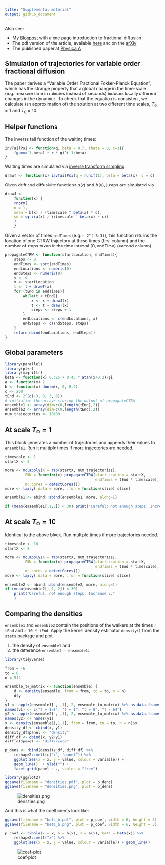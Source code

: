 ```yaml
---
title: "Supplemental material"
output: github_document
---
```


Also see: 

* My [Blogpost](https://strakaps.github.io/post/voffpe/) with a 
  one page introduction to fractional diffusion
* The pdf version of the article, available [here](/varyKern.pdf) 
  and on the [arXiv](https://arxiv.org/abs/1712.06767)
* The published paper at [Physica A](https://doi.org/10.1016/j.physa.2018.03.010)


## Simulation of trajectories for variable order fractional diffusion

The paper derives a "Variable Order Fractional Fokker-Planck Equation", 
which has the strange property that a global change in the time-scale 
(e.g. measure time in minutes instead of seconds) induces locally 
different changes in the dynamics. 
To check that the equation is consistent, we calculate (an approximation 
of) the solution at two different time scales, $T_0 = 1$ and $T_0 = 10$. 


## Helper functions

The inverse tail function of the waiting times:

```r
invTailPsi <- function(q, beta = 0.7, theta = 0, c=1){
    (gamma(1-beta) * c * q)^(-1/beta)
}
```

Waiting times are simulated via [inverse transform sampling](https://en.wikipedia.org/wiki/Inverse_transform_sampling): 

```r
drawT <- function(x) invTailPsi(q = runif(1), beta = beta(x), c = c)
```

Given drift and diffusivity functions $a(x)$ and $b(x)$, jumps are simulated 
via 

```r
drawJ <-
    function(x) {
    rnorm(
    n = 1,
    mean = b(x) / (timescale ^ beta(x) * c),
    sd = sqrt(a(x) / (timescale ^ beta(x) * c))
    )
    }
```

Given a vector of times `endTimes` (e.g. `r 2^(-3:3)`), this function returns the location 
of one CTRW trajectory at these times (first column) and the number of steps taken in the time interval $(0, \text{endTime})$ (second column). 

```r
propagateCTRW <- function(startLocation, endTimes){
    steps <- 0
    endTimes <- sort(endTimes)
    endLocations <- numeric(0)
    endSteps <- numeric(0)
    t <- 0
    x <- startLocation
    t <- t + drawT(x)
    for (tEnd in endTimes){
        while(t < tEnd){
            x <- x + drawJ(x)
            t <- t + drawT(x)
            steps <- steps + 1
        }
        endLocations <- c(endLocations, x)
        endSteps <- c(endSteps, steps)
    }
    return(cbind(endLocations, endSteps))
}
```


## Global parameters

```r
library(parallel)
library(plyr)
library(magrittr)
beta <- function(x) 0.525 + 0.45 * atan(x/0.2)/pi
a <- function(x) 2
b <- function(x) dnorm(x, 0, 0.2)
c <- 200
tEnd <- 2^(c(-3, 0, 3, 6))
# initialize the arrays storing the output of propagateCTRW
ensemble1 <- array(dim=c(0,length(tEnd),2))
ensemble2 <- array(dim=c(0,length(tEnd),2))
num_trajectories <- 10000
```

## At scale $T_0 = 1$

This block generates a number of trajectories and appends their values 
to `ensemble1`. Run it multiple times if more trajectories are needed. 

```r
timescale <- 1
startX <- 0

more <- mclapply(X = rep(startX, num_trajectories), 
         FUN = function(x) propagateCTRW(startLocation = startX, 
                                         endTimes = tEnd * timescale), 
         mc.cores = detectCores())
more <- laply(.data = more, .fun = function(slice) slice)

ensemble1 <- abind::abind(ensemble1, more, along=1)

if (mean(ensemble1[,1,2]) < 30) print("Careful: not enough steps. Increase c.")
```


## At scale $T_0 = 10$

Identical to the above block. Run multiple times if more trajectories needed. 

```r
timescale <- 10
startX <- 0

more <- mclapply(X = rep(startX, num_trajectories), 
         FUN = function(x) propagateCTRW(startLocation = startX, 
                                         endTimes = tEnd * timescale), 
         mc.cores = detectCores())
more <- laply(.data = more, .fun = function(slice) slice)

ensemble2 <- abind::abind(ensemble2, more, along=1)
if (mean(ensemble2[, 1, 2]) < 30)
    print("Careful: not enough steps. Increase c."
    )
```


## Comparing the densities

`ensemble1` and `ensemble2` contain the positions of the walkers at 
the times `r tEnd` and `r 10 * tEnd`.  Apply the kernel density estimator 
`density()` from the `stats` package and plot 

1. the density of `ensemble1` and 
2. the difference `ensemble2 - ensemble1`:



```r
library(tidyverse)

from = -6
to = 8
n = 512

ensemble_to_matrix <- function(ensemble) {
    d <- density(ensemble, from = from, to = to, n = n)
    d$y
}
y1 <- apply(ensemble1[ , ,1], 2, ensemble_to_matrix) %>% as.data.frame()
names(y1) <- c("t = 1/8", "t = 1", "t = 8", "t = 64")
y2 <- apply(ensemble2[ , ,1], 2, ensemble_to_matrix) %>% as.data.frame()
names(y2) <- names(y1)
x <- density(ensemble1[,1,1], from = from, to = to, n = n)$x
density_df <- cbind(x, y1)
density_df$panel <- "density"
diff_df <- cbind(x, y2-y1)
diff_df$panel <- "difference"

p_dens <- rbind(density_df, diff_df) %>%
    reshape2::melt(c("x", "panel")) %>%
    ggplot(aes(x = x, y = value, colour = variable)) + 
    geom_line()  + ylab("") + 
    facet_grid(panel ~ ., scales = "free")
```

```r
library(ggplot2)
ggsave(filename = "densities.pdf", plot = p_dens)
ggsave(filename = "densities.png", plot = p_dens)
```

![densities.png](densities.png)

And this is what the coefficients look like: 

```r
ggsave(filename = "beta_b.pdf", plot = p_coef, width = 6, height = 3)
ggsave(filename = "beta_b.png", plot = p_coef, width = 6, height = 3)
```


```r
p_coef <- tibble(x = x, b = b(x), a = a(x), beta = beta(x)) %>%
    reshape2::melt("x") %>%
    ggplot(aes(x = x, y = value, colour = variable)) + geom_line()
```

![coef-plot](beta_b.png)
